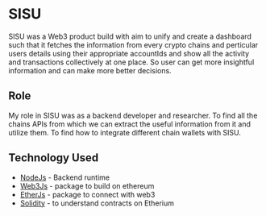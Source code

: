 
# <HoverUnder color="border-yellow-400">SISU</HoverUnder>

SISU was a Web3 product build with aim to unify and create a dashboard such that it fetches the information from every crypto chains and perticular users details using their appropriate accountIds and show all the activity and transactions collectively at one place. So user can get more insightful information and can make more better decisions.

## <HoverUnder color="border-yellow-400">Role</HoverUnder>

My role in SISU was as a backend developer and researcher. To find all the chains APIs from which we can extract the useful information from it and utilize them. To find how to integrate different chain wallets with SISU.

## <HoverUnder color="border-yellow-400">Technology Used</HoverUnder>

- [NodeJs](https://nodejs.org/en) - Backend runtime
- [Web3Js](https://web3js.org/) - package to build on ethereum
- [EtherJs](https://docs.ethers.org/v6/) - package to connect with web3
- [Solidity](https://soliditylang.org/) - to understand contracts on Etherium
